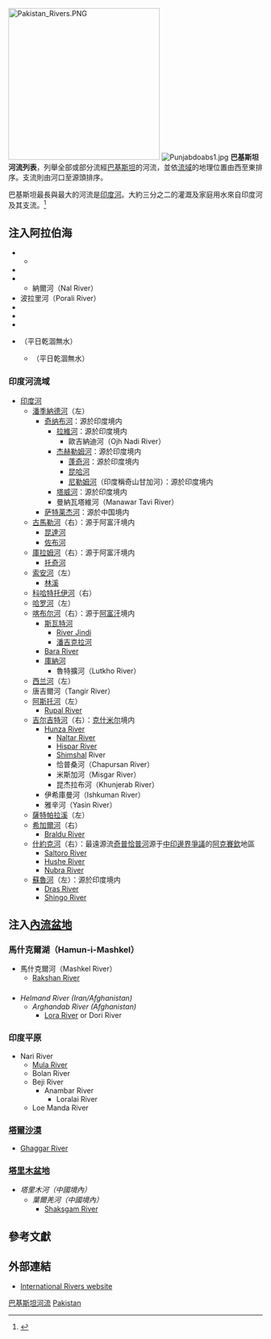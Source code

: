 [[File:Pakistan_Rivers.PNG|300px]]
[[File:Punjabdoabs1.jpg|thumb]]
'''巴基斯坦河流列表'''，列舉全部或部分流經[[巴基斯坦|巴基斯坦]]的河流，並依[[流域|流域]]的地理位置由西至東排序。支流則由河口至源頭排序。

巴基斯坦最長與最大的河流是[[印度河|印度河]]。大約三分之二的灌溉及家庭用水來自印度河及其支流。<ref>{{Cite web |url=http://www.wildlifeofpakistan.com/IntroductiontoPakistan/riversofPakistan.htm |title=Wildlife of Pakistan website |access-date=2015-05-30 |archive-date=2020-07-30 |archive-url=https://web.archive.org/web/20200730115141/http://www.wildlifeofpakistan.com/IntroductiontoPakistan/riversofPakistan.htm |dead-url=no }}</ref>

== 注入阿拉伯海 ==
*{{link-en|達希特河|Dasht River}}
**{{link-en|凱奇河|Kech River}}
*{{link-en|巴索爾河|Basol River}} 
*{{link-en|辛格爾河|Hingol River}}
**納爾河（Nal River）
*波拉里河（Porali River）
*{{link-en|胡布河|Hub River}} 
*{{link-en|歐蘭吉河|Orangi Nala}}
*{{link-en|馬里爾河|Malir River}}
*{{link-en|里雅里河|Lyari River}}（平日乾涸無水）
**{{link-en|古賈河|Gujjar Nala}}（平日乾涸無水）

=== 印度河流域 ===
*[[印度河|印度河]]
** [[潘季納德河|潘季納德河]]（左）
*** [[奇纳布河|奇纳布河]]：源於印度境内
**** [[拉維河|拉維河]]：源於印度境内
*****歐吉納迪河（Ojh Nadi River）
**** [[杰赫勒姆河|杰赫勒姆河]]：源於印度境内
*****[[蓬奇河|蓬奇河]]：源於印度境内 
*****[[昆哈河|昆哈河]] 
*****[[尼勒姆河|尼勒姆河]]（印度稱奇山甘加河）：源於印度境内 
****[[塔威河|塔威河]]：源於印度境内 
****曼納瓦塔維河（Manawar Tavi River）
*** [[萨特莱杰河|萨特莱杰河]]：源於中国境内
** [[古馬勒河|古馬勒河]]（右）：源于阿富汗境内
*** [[昆達河|昆達河]]
*** [[佐布河|佐布河]]
** [[庫拉姆河|庫拉姆河]]（右）：源于阿富汗境内
*** [[托奇河|托奇河]]
** [[索安河|索安河]]（左）
***[[林溪|林溪]]
** [[科哈特托伊河|科哈特托伊河]]（右）
** [[哈罗河|哈罗河]]（左）
** [[喀布尔河|喀布尔河]]（右）：源于[[阿富汗|阿富汗]]境内
*** [[斯瓦特河|斯瓦特河]]
****[[River_Jindi|River Jindi]]
****[[潘吉克拉河|潘吉克拉河]]
***[[Bara_River|Bara River]]
*** [[庫納河|庫納河]]
****魯特擴河（Lutkho River）
** [[西兰河|西兰河]]（左）
**唐吉爾河（Tangir River）
**[[阿斯托河|阿斯托河]]（左）
***[[Rupal_River|Rupal River]]
** [[吉尔吉特河|吉尔吉特河]]（右）：[[克什米尔|克什米尔]]境内
***[[Hunza_River|Hunza River]]
****[[Naltar_Valley|Naltar River]]
****[[Hispar_River|Hispar River]]
****[[Shimshal|Shimshal]] River
****恰普桑河（Chapursan River）
****米斯加河（Misgar River）
****昆杰拉布河（Khunjerab River）
***伊希庫曼河（Ishkuman River）
***雅辛河（Yasin River）
**[[薩特帕拉溪|薩特帕拉溪]]（左）
**[[希加爾河|希加爾河]]（右）
***[[Braldu_River|Braldu River]] 
** [[什約克河|什約克河]]（右）：最遠源流[[奇普恰普河|奇普恰普河]]源于[[中印邊界問題|中印邊界爭議]]的[[阿克賽欽|阿克賽欽]]地區
***[[Saltoro_River|Saltoro River]]
***[[Hushe_River|Hushe River]]
***[[Nubra_River|Nubra River]] 
**[[蘇魯河|蘇魯河]]（左）：源於印度境内 
***[[Dras_River|Dras River]]
***[[Shingo_River|Shingo River]]

== 注入[[內流盆地|內流盆地]] ==
=== 馬什克爾湖（Hamun-i-Mashkel） ===
*馬什克爾河（Mashkel River）
**[[Rakshan_River|Rakshan River]]

=== {{link-en|西斯坦盆地|Sistan Basin}} ===
*''Helmand River (Iran/Afghanistan)''
**''Arghandab River (Afghanistan)''
***[[Lora_River|Lora River]] or Dori River

=== 印度平原 ===
*Nari River
**[[Mula_River_(Pakistan)|Mula River]]
**Bolan River
**Beji River
***Anambar River
****Loralai River
**Loe Manda River

===[[塔爾沙漠|塔爾沙漠]] ===
*[[Ghaggar_River|Ghaggar River]]

===[[塔里木盆地|塔里木盆地]]===
*''塔里木河（中國境內）''
**''葉爾羌河（中國境內）''
***[[Shaksgam_River|Shaksgam River]]

==參考文獻==
{{reflist}}

==外部連結==
*[http://internationalrivers.org/en/south-asia/pakistan International Rivers website] {{Wayback|url=http://internationalrivers.org/en/south-asia/pakistan |date=20120415115642 }}

{{Waters of Pakistan}}
{{Waters of South Asia}}
{{Asia topic|河流列表}}
{{Geography of Pakistan}}

{{DEFAULTSORT:List Of Rivers Of Pakistan}}
[[Category:巴基斯坦河流|]]
[[Category:各國河流列表|Pakistan]]